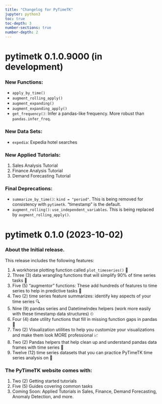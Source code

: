 ```yaml
---
title: "Changelog for PyTimeTK"
jupyter: python3
toc: true
toc-depth: 3
number-sections: true
number-depth: 2
---
```


# pytimetk 0.1.0.9000 (in development)

### New Functions:

- `apply_by_time()`
- `augment_rolling_apply()`
- `augment_expanding()`
- `augment_expanding_apply()`
- `get_frequency()`: Infer a pandas-like frequency. More robust than `pandas.infer_freq`.

### New Data Sets:

- `expedia`: Expedia hotel searches

### New Applied Tutorials:

1. Sales Analysis Tutorial
2. Finance Analysis Tutorial
3. Demand Forecasting Tutorial

### Final Deprecations:
- `summarize_by_time()`: `kind = "period"`. This is being removed for consistency with `pytimetk`. "timestamp" is the default. 
- `augment_rolling()`: `use_independent_variables`. This is being replaced by `augment_rolling_apply()`.

# pytimetk 0.1.0 (2023-10-02)

### About the Initial release. 

This release includes the following features:

1. A workhorse plotting function called `plot_timeseries()` 💪
2. Three (3) data wrangling functions that will simplify 90% of time series tasks 🙏
3. Five (5) "augmentor" functions: These add hundreds of features to time series to help in predictive tasks 🧠
4. Two (2) time series feature summarizes: identify key aspects of your time series 🔍
5. Nine (9) pandas series and DatetimeIndex helpers (work more easily with these timestamp data structures) ⏲
6. Four (4) date utility functions that fill in missing function gaps in pandas 🐼
7. Two (2) Visualization utilities to help you customize your visualizations and make them look MORE professional 📈
8. Two (2) Pandas helpers that help clean up and understand pandas data frames with time series 🎇
9. Twelve (12) time series datasets that you can practice PyTimeTK time series analysis on 🔢

### The PyTimeTK website comes with:

1. Two (2) Getting started tutorials
2. Five (5) Guides covering common tasks
3. Coming Soon: Applied Tutorials in Sales, Finance, Demand Forecasting, Anomaly Detection, and more.
